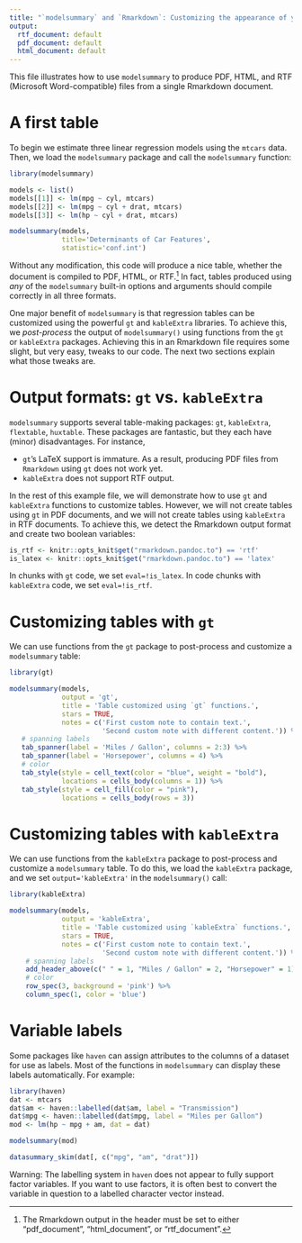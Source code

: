 ```yaml
---
title: "`modelsummary` and `Rmarkdown`: Customizing the appearance of your tables"
output:
  rtf_document: default
  pdf_document: default
  html_document: default
---
```


This file illustrates how to use `modelsummary` to produce PDF, HTML, and RTF (Microsoft Word-compatible) files from a single Rmarkdown document. 

# A first table

To begin we estimate three linear regression models using the `mtcars` data. Then, we load the `modelsummary` package and call the `modelsummary` function:

```r
library(modelsummary)

models <- list()
models[[1]] <- lm(mpg ~ cyl, mtcars)
models[[2]] <- lm(mpg ~ cyl + drat, mtcars)
models[[3]] <- lm(hp ~ cyl + drat, mtcars)

modelsummary(models,
             title='Determinants of Car Features',
             statistic='conf.int')
```

Without any modification, this code will produce a nice table, whether the document is compiled to PDF, HTML, or RTF.^[The Rmarkdown output in the header must be set to either "pdf_document", "html_document", or "rtf_document".] In fact, tables produced using *any* of the `modelsummary` built-in options and arguments should compile correctly in all three formats.

One major benefit of `modelsummary` is that regression tables can be customized using the powerful `gt` and `kableExtra` libraries. To achieve this, we *post-process* the output of `modelsummary()` using functions from the `gt` or `kableExtra` packages. Achieving this in an Rmarkdown file requires some slight, but very easy, tweaks to our code. The next two sections explain what those tweaks are. 

# Output formats: `gt` vs. `kableExtra`

`modelsummary` supports several table-making packages: `gt`, `kableExtra`, `flextable`, `huxtable`. These packages are fantastic, but they each have (minor) disadvantages. For instance,

* `gt`'s LaTeX support is immature. As a result, producing PDF files from `Rmarkdown` using `gt` does not work yet.
* `kableExtra` does not support RTF output.

In the rest of this example file, we will demonstrate how to use `gt` and `kableExtra` functions to customize tables. However, we will not create tables using `gt` in PDF documents, and we will not create tables using `kableExtra` in RTF documents. To achieve this, we detect the Rmarkdown output format and create two boolean variables:

```r
is_rtf <- knitr::opts_knit$get("rmarkdown.pandoc.to") == 'rtf'
is_latex <- knitr::opts_knit$get("rmarkdown.pandoc.to") == 'latex'
```

In chunks with `gt` code, we set `eval=!is_latex`. In code chunks with `kableExtra` code, we set `eval=!is_rtf`.

# Customizing tables with `gt`

We can use functions from the `gt` package to post-process and customize a `modelsummary` table:

```r
library(gt)

modelsummary(models, 
             output = 'gt',
             title = 'Table customized using `gt` functions.',
             stars = TRUE,
             notes = c('First custom note to contain text.',
                       'Second custom note with different content.')) %>%
   # spanning labels
   tab_spanner(label = 'Miles / Gallon', columns = 2:3) %>%
   tab_spanner(label = 'Horsepower', columns = 4) %>%
   # color
   tab_style(style = cell_text(color = "blue", weight = "bold"),
             locations = cells_body(columns = 1)) %>%
   tab_style(style = cell_fill(color = "pink"),
             locations = cells_body(rows = 3))
```

# Customizing tables with `kableExtra`

We can use functions from the `kableExtra` package to post-process and customize a `modelsummary` table. To do this, we load the `kableExtra` package, and we set `output='kableExtra'` in the `modelsummary()` call:

```r
library(kableExtra)

modelsummary(models,
             output = 'kableExtra',
             title = 'Table customized using `kableExtra` functions.',
             stars = TRUE,
             notes = c('First custom note to contain text.',
                       'Second custom note with different content.')) %>%
    # spanning labels
    add_header_above(c(" " = 1, "Miles / Gallon" = 2, "Horsepower" = 1)) %>%
    # color
    row_spec(3, background = 'pink') %>%
    column_spec(1, color = 'blue')
```

# Variable labels

Some packages like `haven` can assign attributes to the columns of a dataset for use as labels. Most of the functions in `modelsummary` can display these labels automatically. For example:

```r
library(haven)
dat <- mtcars
dat$am <- haven::labelled(dat$am, label = "Transmission")
dat$mpg <- haven::labelled(dat$mpg, label = "Miles per Gallon")
mod <- lm(hp ~ mpg + am, dat = dat)

modelsummary(mod)

datasummary_skim(dat[, c("mpg", "am", "drat")])
```

Warning: The labelling system in `haven` does not appear to fully support factor variables. If you want to use factors, it is often best to convert the variable in question to a labelled character vector instead.